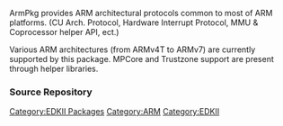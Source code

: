 ArmPkg provides ARM architectural protocols common to most of ARM platforms.  (CU Arch. Protocol, Hardware Interrupt Protocol, MMU & Coprocessor helper API, ect.) 

Various ARM architectures (from ARMv4T to ARMv7) are currently supported by this package. MPCore and Trustzone support are present through helper libraries. 

===Source Repository===
{{Edk2SubPkg|ArmPkg}}


[[Category:EDKII Packages]]
[[Category:ARM]]
[[Category:EDKII]]